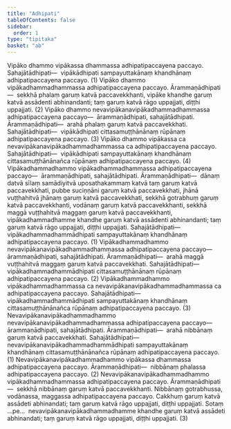```yaml
---
title: "Adhipati"
tableOfContents: false
sidebar:
  order: 1
type: "tipitaka"
basket: "ab"
---
```



<DynamicBreadcrumb />

<Division number="95">

<Paragraph number="2289">
Vipāko dhammo vipākassa dhammassa adhipatipaccayena paccayo. <Emphasis>Sahajātādhipati</Emphasis>—  vipākādhipati sampayuttakānaṃ khandhānaṃ adhipatipaccayena paccayo. (1)
</Paragraph>

<Paragraph number="2290">
Vipāko dhammo vipākadhammadhammassa adhipatipaccayena paccayo. <Emphasis>Ārammaṇādhipati</Emphasis>—  sekkhā phalaṃ garuṃ katvā paccavekkhanti, vipāke khandhe garuṃ katvā assādenti abhinandanti; taṃ garuṃ katvā rāgo uppajjati, diṭṭhi uppajjati. (2)
</Paragraph>

<Paragraph number="2291">
Vipāko dhammo nevavipākanavipākadhammadhammassa adhipatipaccayena paccayo—  ārammaṇādhipati, sahajātādhipati. <Emphasis>Ārammaṇādhipati</Emphasis>—  arahā phalaṃ garuṃ katvā paccavekkhati. <Emphasis>Sahajātādhipati</Emphasis>—  vipākādhipati cittasamuṭṭhānānaṃ rūpānaṃ adhipatipaccayena paccayo. (3)
</Paragraph>

<Paragraph number="2292">
Vipāko dhammo vipākassa ca nevavipākanavipākadhammadhammassa ca adhipatipaccayena paccayo. <Emphasis>Sahajātādhipati</Emphasis>—  vipākādhipati sampayuttakānaṃ khandhānaṃ cittasamuṭṭhānānañca rūpānaṃ adhipatipaccayena paccayo. (4)
</Paragraph>

</Division>
<Division number="96">

<Paragraph number="2293">
Vipākadhammadhammo vipākadhammadhammassa adhipatipaccayena paccayo—  ārammaṇādhipati, sahajātādhipati. <Emphasis>Ārammaṇādhipati</Emphasis>—  dānaṃ datvā sīlaṃ samādiyitvā uposathakammaṃ katvā taṃ garuṃ katvā paccavekkhati, pubbe suciṇṇāni garuṃ katvā paccavekkhati, jhānā vuṭṭhahitvā jhānaṃ garuṃ katvā paccavekkhati, sekkhā gotrabhuṃ garuṃ katvā paccavekkhanti, vodānaṃ garuṃ katvā paccavekkhanti, sekkhā maggā vuṭṭhahitvā maggaṃ garuṃ katvā paccavekkhanti, vipākadhammadhamme khandhe garuṃ katvā assādenti abhinandanti; taṃ garuṃ katvā rāgo uppajjati, diṭṭhi uppajjati. <Emphasis>Sahajātādhipati</Emphasis>—  vipākadhammadhammādhipati sampayuttakānaṃ khandhānaṃ adhipatipaccayena paccayo. (1)
</Paragraph>

<Paragraph number="2294">
Vipākadhammadhammo nevavipākanavipākadhammadhammassa adhipatipaccayena paccayo—  ārammaṇādhipati, sahajātādhipati. <Emphasis>Ārammaṇādhipati</Emphasis>—  arahā maggā vuṭṭhahitvā maggaṃ garuṃ katvā paccavekkhati. <Emphasis>Sahajātādhipati</Emphasis>—  vipākadhammadhammādhipati cittasamuṭṭhānānaṃ rūpānaṃ adhipatipaccayena paccayo. (2)
</Paragraph>

<Paragraph number="2295">
Vipākadhammadhammo vipākadhammadhammassa ca nevavipākanavipākadhammadhammassa ca adhipatipaccayena paccayo. <Emphasis>Sahajātādhipati</Emphasis>—  vipākadhammadhammādhipati sampayuttakānaṃ khandhānaṃ cittasamuṭṭhānānañca rūpānaṃ adhipatipaccayena paccayo. (3)
</Paragraph>

<Paragraph number="2296">
Nevavipākanavipākadhammadhammo nevavipākanavipākadhammadhammassa adhipatipaccayena paccayo—  ārammaṇādhipati, sahajātādhipati. <Emphasis>Ārammaṇādhipati</Emphasis>—  arahā nibbānaṃ garuṃ katvā paccavekkhati. <Emphasis>Sahajātādhipati</Emphasis>—  nevavipākanavipākadhammadhammādhipati sampayuttakānaṃ khandhānaṃ cittasamuṭṭhānānañca rūpānaṃ adhipatipaccayena paccayo. (1)
</Paragraph>

<Paragraph number="2297">
Nevavipākanavipākadhammadhammo vipākassa dhammassa adhipatipaccayena paccayo. <Emphasis>Ārammaṇādhipati</Emphasis>—  nibbānaṃ phalassa adhipatipaccayena paccayo. (2)
</Paragraph>

<Paragraph number="2298">
Nevavipākanavipākadhammadhammo vipākadhammadhammassa adhipatipaccayena paccayo. <Emphasis>Ārammaṇādhipati</Emphasis>—  sekkhā nibbānaṃ garuṃ katvā paccavekkhanti. Nibbānaṃ gotrabhussa, vodānassa, maggassa adhipatipaccayena paccayo. Cakkhuṃ garuṃ katvā assādeti abhinandati; taṃ garuṃ katvā rāgo uppajjati, diṭṭhi uppajjati. Sotaṃ …pe…  nevavipākanavipākadhammadhamme khandhe garuṃ katvā assādeti abhinandati; taṃ garuṃ katvā rāgo uppajjati, diṭṭhi uppajjati. (3)
</Paragraph>
</Division>